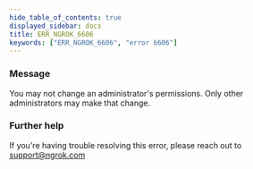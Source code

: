 ```yaml
---
hide_table_of_contents: true
displayed_sidebar: docs
title: ERR_NGROK_6606
keywords: ["ERR_NGROK_6606", "error 6606"]
---
```


### Message

You may not change an administrator's permissions. Only other administrators may make that change.

### Further help

If you're having trouble resolving this error, please reach out to [support@ngrok.com](mailto:support@ngrok.com?subject=Help%20with%20ERR_NGROK_6606)
